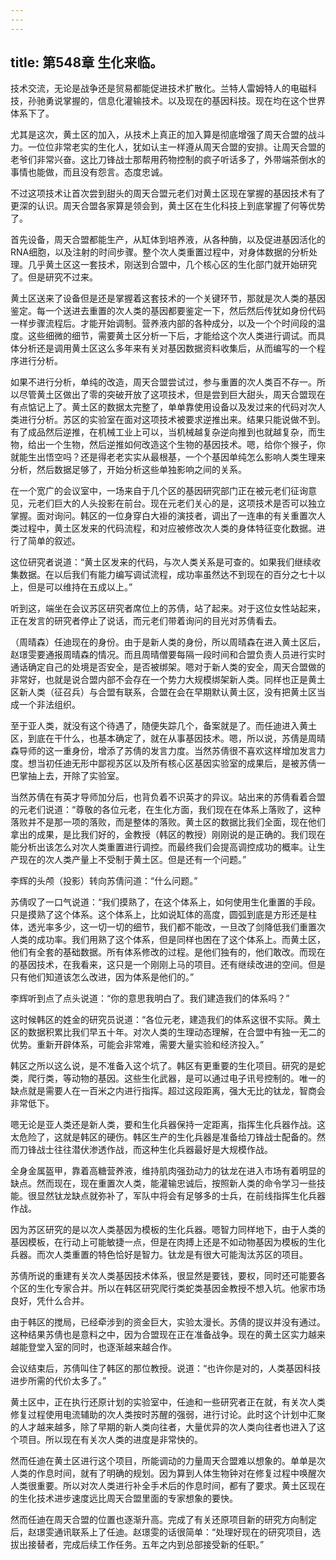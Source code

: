```yaml
---
---
---
```

title: 第548章 生化来临。
---



技术交流，无论是战争还是贸易都能促进技术扩散化。兰特人雷姆特人的电磁科技，孙驰勇说掌握的，信息化灌输技术。以及现在的基因科技。现在均在这个世界体系下了。

尤其是这次，黄土区的加入，从技术上真正的加入算是彻底增强了周天合盟的战斗力。一位位非常老实的生化人，犹如认主一样遵从周天合盟的安排。让周天合盟的老爷们非常兴奋。这比刀锋战士那帮用药物控制的疯子听话多了，外带端茶倒水的事情也能做，而且没有怨言。态度忠诚。

不过这项技术让首次尝到甜头的周天合盟元老们对黄土区现在掌握的基因技术有了更深的认识。周天合盟各家算是领会到，黄土区在生化科技上到底掌握了何等优势了。

首先设备，周天合盟都能生产，从缸体到培养液，从各种酶，以及促进基因活化的RNA细胞，以及注射的时间步骤。整个次人类重置过程中，对身体数据的分析处理。几乎黄土区这一套技术，刚送到合盟中，几个核心区的生化部门就开始研究了。但是研究不过来。

黄土区送来了设备但是还是掌握着这套技术的一个关键环节，那就是次人类的基因鉴定。每一个送进去重置的次人类的基因都要鉴定一下，然后然后传犹如身份代码一样步骤流程后。才能开始调制。营养液内部的各种成分，以及一个个时间段的温度。这些细微的细节，需要黄土区分析一下后，才能给这个次人类进行调试。而具体分析还是调用黄土区这么多年来有关对基因数据资料收集后，从而编写的一个程序进行分析。

如果不进行分析，单纯的改造，周天合盟尝试过，参与重置的次人类百不存一。所以尽管黄土区做出了零的突破开放了这项技术，但是尝到巨大甜头，周天合盟现在有点惦记上了。黄土区的数据太完整了，单单靠使用设备以及发过来的代码对次人类进行分析。苏区的实验室在面对这项技术被要求逆推出来。结果只能说做不到。有了成品然后逆推，在机械工业上可以，当机械越复杂逆向推到也就越复杂，而生物，给出一个生物，然后逆推如何改造这个生物的基因技术。嗯，给你个猴子，你就能生出悟空吗？还是得老老实实从最根基，一个个基因单纯怎么影响人类生理来分析，然后数据足够了，开始分析这些单独影响之间的关系。

在一个宽广的会议室中，一场来自于几个区的基因研究部门正在被元老们征询意见，元老们巨大的人头投影在前台。现在元老们关心的是，这项技术是否可以独立掌握。面对询问。韩区的一位身穿白大褂的演技者，调出了一连串的有关重置次人类过程中，黄土区发来的代码流程，和对应被修改次人类的身体特征变化数据。进行了简单的叙述。

这位研究者说道：“黄土区发来的代码，与次人类关系是可查的。如果我们继续收集数据。在以后我们有能力编写调试流程，成功率虽然达不到现在的百分之七十以上，但是可以维持在五成以上。”

听到这，端坐在会议苏区研究者席位上的苏倩，站了起来。对于这位女性站起来，正在发言的研究者停止了说话，而元老们带着询问的目光对苏倩看去。

（周晴森）任迪现在的身份。由于是新人类的身份，所以周晴森在进入黄土区后，赵璟雯要通报周晴森的情况。而且周晴僧要每隔一段时间和合盟负责人员进行实时通话确定自己的处境是否安全，是否被绑架。嗯对于新人类的安全，周天合盟做的非常好，也就是说合盟内部不会存在一个势力大规模绑架新人类。同样也正是黄土区新人类（征召兵）与合盟有联系，合盟在会在早期默认黄土区，没有把黄土区当成一个非法组织。

至于亚人类，就没有这个待遇了，随便失踪几个，备案就是了。而任迪进入黄土区，到底在干什么，也基本确定了，就在从事基因技术。嗯，所以说，苏倩是周晴森导师的这一重身份，增添了苏倩的发言力度。当然苏倩很不喜欢这样增加发言力度。想当初任迪无形中鄙视苏区以及所有核心区基因实验室的成果后，是被苏倩一巴掌抽上去，开除了实验室。

当然苏倩在有英才导师加分后，也背负着不识英才的异议。站出来的苏倩看着合盟的元老们说道：“尊敬的各位元老，在生化方面，我们现在在体系上落败了，这种落败并不是那一项的落败，而是整体的落败。黄土区的数据比我们全面，现在他们拿出的成果，是比我们好的，金教授（韩区的教授）刚刚说的是正确的。我们现在能分析出该怎么对次人类重置进行调控。而最终我们会提高调控成功的概率。让生产现在的次人类产量上不受制于黄土区。但是还有一个问题。”

李辉的头颅（投影）转向苏倩问道：“什么问题。”

苏倩叹了一口气说道：“我们摸熟了，在这个体系上，如何使用生化重置的手段。只是摸熟了这个体系。这个体系上，比如说缸体的高度，圆弧到底是方形还是柱体，透光率多少，这一切一切的细节，我们都不能改，一旦改了剑降低我们重置次人类的成功率。我们用熟了这个体系，但是同样也困在了这个体系上。而黄土区，他们有全套的基础数据。所有体系修改的过程。是他们独有的，他们敢改。而现在的基因技术，在我看来，这只是一个刚刚上马的项目。还有继续改进的空间。但是只有他们知道该怎么改进，因为体系是他们的。”

李辉听到点了点头说道：“你的意思我明白了。我们建造我们的体系吗？”

这时候韩区的姓金的研究员说道：“各位元老，建造我们的体系这很不实际。黄土区的数据积累比我们早五十年。对次人类的生理动态理解，在合盟中有独一无二的优势。重新开辟体系，可能会非常难，需要大量实验和经济投入。”

韩区之所以这么说，是不准备入这个坑了。韩区有更重要的生化项目。研究的是蛇类，爬行类，等动物的基因。这些生化武器，是可以通过电子讯号控制的。唯一的缺点就是需要人在一百米之内进行指挥。超过这段距离，强大无比的钛龙，智商会非常低下。

嗯无论是亚人类还是新人类，要和生化兵器保持一定距离，指挥生化兵器作战。这太危险了，这就是韩区的硬伤。韩区生产的生化兵器是准备给刀锋战士配备的。然而刀锋战士往往潜伏渗透作战，而这种生化兵器最好是大规模作战。

全身金属盔甲，靠着高糖营养液，维持肌肉强劲动力的钛龙在进入市场有着明显的缺点。然而现在，现在重置次人类，能灌输忠诚后，按照新人类的命令学习一些技能。很显然钛龙缺点就弥补了，军队中将会有足够多的士兵，在前线指挥生化兵器作战。

因为苏区研究的是以次人类基因为模板的生化兵器。嗯智力同样地下，由于人类的基因模板，在行动上可能敏捷一点，但是在肉搏上还是不如动物基因为模板的生化兵器。而次人类重置的特色恰好是智力。钛龙是有很大可能淘汰苏区的项目。

苏倩所说的重建有关次人类基因技术体系，很显然是要钱，要权，同时还可能要各个区的生化专家合并。所以在韩区研究爬行类蛇类基因金教授不想入坑。他家市场良好，凭什么合并。

由于韩区的搅局，已经牵涉到的资金巨大，实验太漫长。苏倩的提议并没有通过。这种结果苏倩也是意料之中，因为合盟现在正在准备战争。现在的黄土区实力越来越能登堂入室的同时，也逐渐越来越合作。

会议结束后，苏倩叫住了韩区的那位教授。说道：“也许你是对的，人类基因科技进步所需的代价太多了。”

黄土区中，正在执行还原计划的实验室中，任迪和一些研究者正在就，有关次人类修复过程使用电流辅助的次人类按时苏醒的强弱，进行讨论。此时这个计划中汇聚的人才越来越多，除了早期的新人类向往者，大量优异的次人类向往者也进入了这个项目。所以现在有关次人类的进度是非常快的。

然而任迪在黄土区进行这个项目，所能调动的力量周天合盟难以想象的。单单是次人类的作息时间，就有了明确的规划。因为算到人体生物钟对在修复过程中唤醒次人类很重要。所以对次人类进行补全手术后的作息时间，都有了要求。黄土区现在的生化技术进步速度远比周天合盟里面的专家想象的要快。

然而任迪在周天合盟的位置也逐渐升高。完成了有关还原项目新的研究方向制定后，赵璟雯通讯联系上了任迪。赵璟雯的话很简单：“处理好现在的研究项目，选拔出接替者，完成后续工作任务。五年之内到总部接受新的任职。”
